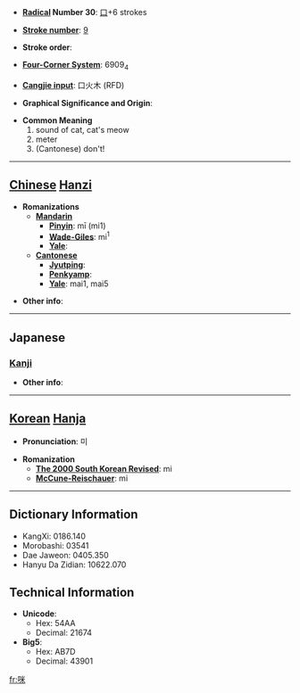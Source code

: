 * '''[[Wiktionary:Chinese radical index| Radical]] Number 30''': [[Wiktionary:Chinese radical index 口|口]]+6 strokes

* '''[[Wiktionary:Chinese total strokes index|Stroke number]]''': [[Wiktionary:Chinese total strokes index 9|9]]

* '''Stroke order''': 

* '''[[Wiktionary:Chinese four corner index|Four-Corner System]]''': 6909<sub>4</sub>

* '''[[Wiktionary:Chinese Cangjie index|Cangjie input]]''': 口火木 (RFD)

* '''Graphical Significance and Origin''': 

* '''Common Meaning'''
*#sound of cat, cat's meow
*# meter
*# (Cantonese) don't!


----

== [[Chinese]] [[Hanzi]] ==

* '''Romanizations'''
** '''[[Mandarin]]'''
*** '''[[Pinyin]]''': mī (mi1)
*** '''[[Wade-Giles]]''': mi<sup>1</sup>
*** '''[[Yale]]''': 
** '''[[Cantonese]]'''
*** '''[[Jyutping]]''':
*** '''[[Penkyamp]]''': 
*** '''[[Yale]]''': mai1, mai5

* '''Other info''': 

----

==Japanese==
===[[Kanji]]===
{{kanji|on readings=[[び]] (bi), [[べい]] (bei)|kun readings=[[めえとる]] (meetoru)}}

* '''Other info''':  

----

== [[Korean]] [[Hanja]] ==

* '''Pronunciation''': 미

* '''Romanization'''
** '''[[The 2000 South Korean Revised Romanization|The 2000 South Korean Revised]]''': mi
** '''[[McCune-Reischauer]]''': mi

----

== Dictionary Information ==

* KangXi: 0186.140
* Morobashi: 03541
* Dae Jaweon: 0405.350
* Hanyu Da Zidian: 10622.070

== Technical Information ==

* '''Unicode''':
** Hex: 54AA
** Decimal: 21674
* '''Big5''':
** Hex: AB7D
** Decimal: 43901

[[fr:咪]]